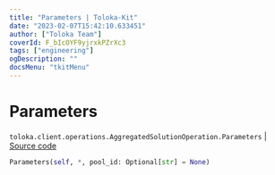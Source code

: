 ```yaml
---
title: "Parameters | Toloka-Kit"
date: "2023-02-07T15:42:10.633451"
author: ["Toloka Team"]
coverId: F_bIcOYF9yjrxkPZrXc3
tags: ["engineering"]
ogDescription: ""
docsMenu: "tkitMenu"
---
```


# Parameters
`toloka.client.operations.AggregatedSolutionOperation.Parameters` | [Source code](https://github.com/Toloka/toloka-kit/blob/v1.1.3/src/client/operations.py#L336)

```python
Parameters(self, *, pool_id: Optional[str] = None)
```